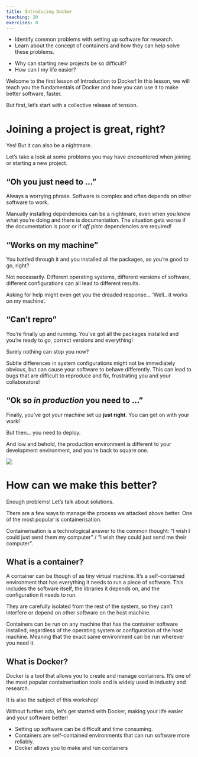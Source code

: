 ```yaml
---
title: Introducing Docker
teaching: 20
exercises: 0
---
```


::::::::::::::::::::::::::::::::::::::: objectives
- Identify common problems with setting up software for research.
- Learn about the concept of containers and how they can help solve these problems.
::::::::::::::::::::::::::::::::::::::::::::::::::

:::::::::::::::::::::::::::::::::::::::: questions
- Why can starting new projects be so difficult?
- How can I my life easier?
::::::::::::::::::::::::::::::::::::::::::::::::::


Welcome to the first lesson of Introduction to Docker!
In this lesson, we will teach you the fundamentals of Docker and how you can use it to make better software, faster.

But first, let's start with a collective release of tension.

# Joining a project is great, right?

Yes! But it can also be a nightmare.

Let's take a look at some problems you may have encountered when joining or starting a new project.

## "Oh you just need to ..."

Always a worrying phrase.
Software is complex and often depends on other software to work.

Manually installing dependencies can be a nightmare, even when you know what you're doing and there is documentation.
The situation gets worse if the documentation is poor or if _off piste_ dependencies are required!

## "Works on my machine"

You battled through it and you installed all the packages, so you're good to go, right?

Not necessarily. Different operating systems, different versions of software, different configurations can all lead to different results.

Asking for help might even get you the dreaded response... 'Well.. it works on my machine'.

## "Can't repro"

You're finally up and running. You've got all the packages installed and you're ready to go, correct versions and everything!

Surely nothing can stop you now?

Subtle differences in system configurations might not be immediately obvious, but can cause your software to behave differently.
This can lead to bugs that are difficult to reproduce and fix, frustrating you and your collaborators!

## "Ok so *in production* you need to ..."

Finally, you've got your machine set up **just right**. You can get on with your work!

But then... you need to deploy.

And low and behold, the production environment is different to your development environment, and you're back to square one.

![](fig/tableflip.gif)

# How can we make this better?

Enough problems! Let's talk about solutions.

There are a few ways to manage the process we attacked above better. One of the most popular is containerisation.

Containerisation is a technological answer to the common thought:
"I wish I could just send them my computer" / "I wish they could just send me their computer".

## What is a container?

A container can be though of as tiny virtual machine. It's a self-contained environment that has everything it needs to run a piece of software. This includes the software itself, the libraries it depends on, and the configuration it needs to run.

They are carefully isolated from the rest of the system, so they can't interfere or depend on other software on the host machine.

Containers can be run on any machine that has the container software installed, regardless of the operating system or configuration of the host machine. Meaning that the exact same environment can be run wherever you need it.

## What is Docker?

Docker is a tool that allows you to create and manage containers. It's one of the most popular containerisation tools and is widely used in industry and research.

It is also the subject of this workshop!

Without further ado, let's get started with Docker, making your life easier and your software better!

:::::::::::::::::::::::::::::::::::::::: keypoints
- Setting up software can be difficult and time consuming.
- Containers are self-contained environments that can run software more reliably.
- Docker allows you to make and run containers 
::::::::::::::::::::::::::::::::::::::::::::::::::


